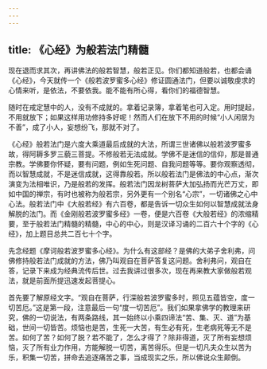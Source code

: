 ```yaml
---
---
---
```

title: 《心经》为般若法门精髓
---




现在退而求其次，再讲佛法的般若智慧，般若正见。你们都知道般若，也都会诵《心经》，今天就传一个《般若波罗蜜多心经》修证圆通法门，但要以诚敬虔求的心情来听，是依法，不要依我。能不能有所心得，看你们的福德智慧。

随时在戒定慧中的人，没有不成就的。拿着记录簿，拿着笔也可入定。用时提起，不用就放下；如果这样用功修持多好呢！然而人们在放下不用的时候“小人闲居为不善”，成了小人，妄想纷飞，那就不对了。

《心经》般若法门是六度大乘道最后成就的大法，所谓三世诸佛以般若波罗蜜多故，得阿耨多罗三藐三菩提。不修般若无法成就。学佛不是迷信的信仰，那是普通宗教。学佛要你怀疑，要有问题，例如生死问题、自我问题等等。要你观察透彻，而以智慧成就，不是迷信成就，这得靠般若。所以般若法门是佛法的中心点，渐次演变为法相唯识，乃是般若的发挥。般若法门因龙树菩萨大加弘扬而光芒万丈，即如中国的禅宗，有时也被称为般若宗，另外更有一个别名“心宗”，一切诸佛之心中心法。般若法门中《大般若经》有六百卷，都是告诉一切众生如何以智慧成就法身解脱的法门。而《金刚般若波罗蜜多经》一卷，便是六百卷《大般若经》的浓缩精要，至于般若法门精髓的精髓，中心的中心，则是汉译习诵的二百六十个字的《心经》，加上题目总共二百七十个字。

先念经题《摩诃般若波罗蜜多心经》。为什么有这部经？是佛的大弟子舍利弗，问佛修持般若法门成就的方法，佛乃叫观自在菩萨答复这问题。舍利弗问，观自在答，记录下来成为经典流传后世。过去我讲过很多次，现在再来教大家做般若观法，就是前面所提迅速发起菩提心。

首先要了解原经文字。“观自在菩萨，行深般若波罗蜜多时，照见五蕴皆空，度一切苦厄。”这是第一段，注意最后一句“度一切苦厄”。我们如果拿佛学的教理来研究，佛的一切说法，有两条路线，其一始终以小乘四谛法“苦、集、灭、道”为基础，世间一切皆苦。烦恼也是苦，生死一大苦，有生必有死，生老病死等无不是苦。如何了苦？如何了脱？若不能了，怎么才得了？除非得道，灭了所有妄想烦恼，灭了所有业力作用，方能解脱一切苦，离苦得乐。但是一切凡夫众生以苦为乐，积集一切苦，拼命去追逐痛苦之事，当成现实之乐，所以佛说众生颠倒。